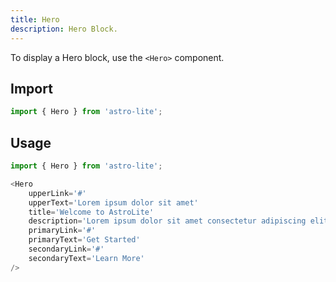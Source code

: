 ```yaml
---
title: Hero
description: Hero Block.
---
```


To display a Hero block, use the `<Hero>` component.

<Hero
    upperLink='#'
    upperText='Lorem ipsum dolor sit amet'
    title='Welcome to AstroLite'
    description='Lorem ipsum dolor sit amet consectetur adipiscing elit sed do eiusmod tempor incididunt ut labore et dolore magna aliqua, ut enim ad minim veniam quis nostrud exercitation.'
    primaryLink='#'
    primaryText='Get Started'
    secondaryLink='#'
    secondaryText='Learn More'
/>

## Import

```js title="src/components/example.astro"
import { Hero } from 'astro-lite';
```

## Usage

```js title="src/components/example.astro"
import { Hero } from 'astro-lite';

<Hero
    upperLink='#'
    upperText='Lorem ipsum dolor sit amet'
    title='Welcome to AstroLite'
    description='Lorem ipsum dolor sit amet consectetur adipiscing elit sed do eiusmod tempor incididunt ut labore et dolore magna aliqua, ut enim ad minim veniam quis nostrud exercitation.'
    primaryLink='#'
    primaryText='Get Started'
    secondaryLink='#'
    secondaryText='Learn More'
/>
```